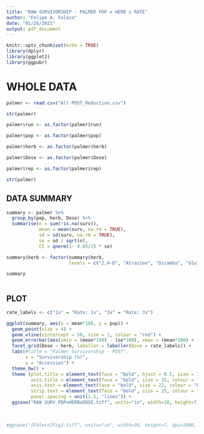 ```yaml
---
title: "RAW SURVIVORSHIP - PALMER POP x HERB x RATE"
author: "Felipe A. Faleco"
date: "01/26/2021"
output: pdf_document
---
```


```r

knitr::opts_chunk$set(echo = TRUE)
library(dplyr)
library(ggplot2)
library(ggpubr)

```


# WHOLE DATA

```r

palmer <- read.csv("All POST_Reduction.csv")

str(palmer)

palmer$run <- as.factor(palmer$run)

palmer$pop <- as.factor(palmer$pop)

palmer$herb <- as.factor(palmer$herb)

palmer$Dose <- as.factor(palmer$Dose)

palmer$rep <- as.factor(palmer$rep)

str(palmer)

```


## DATA SUMMARY

```r

summary <- palmer %>% 
  group_by(pop, herb, Dose) %>% 
  summarise(n = sum(!is.na(surv)), 
            mean = mean(surv, na.rm = TRUE), 
            sd = sd(surv, na.rm = TRUE),
            se = sd / sqrt(n),
            CI = qnorm(1- 0.05/2) * se)

summary$herb <- factor(summary$herb,
                       levels = c("2,4-D", "Atrazine", "Dicamba", "Glufosinate", "Glyphosate", "Imazethapyr", "Lactofen", "Mesotrione"))

summary
            
```



## PLOT

```r

rate_labels <- c("1x" = "Rate: 1x", "3x" = "Rate: 3x")

ggplot(summary, aes(x = mean*100, y = pop)) + 
  geom_point(size = 4) + 
  geom_vline(xintercept = 50, size = 1, colour = "red") +
  geom_errorbar(aes(xmin = (mean*100) - (se*100), xmax = (mean*100) + (se*100), width = 0.2)) + 
  facet_grid(Dose ~ herb, labeller = labeller(Dose = rate_labels)) +
  labs(#title = "Palmer Survivorship - POST", 
       x = "Survivorship (%)", 
       y = "Accession") + 
  theme_bw() + 
  theme (plot.title = element_text(face = "bold", hjust = 0.5, size = 38, colour = "darkgreen"), 
         axis.title = element_text(face = "bold", size = 32, colour = "darkgreen"), 
         axis.text = element_text(face = "bold", size = 22, colour = "black"),
         strip.text = element_text(face = "bold", size = 25, colour = "black"),
         panel.spacing = unit(1.5, "lines")) +
  ggsave("RAW SURV_POPxHERBxDOSE.tiff", units="in", width=30, height=7, dpi=1000, compression = "lzw")
  
  
  
#ggsave("[Faleco]Fig2.tiff", units="in", width=30, height=7, dpi=1000, compression = "lzw")


```








